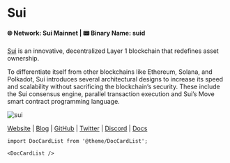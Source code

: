 # Sui


<h4> 🌐 Network: Sui Mainnet | 📟 Binary Name: suid </h4>

[Sui](https://sui.io/) is an innovative, decentralized Layer 1 blockchain that redefines asset ownership.

To differentiate itself from other blockchains like Ethereum, Solana, and Polkadot, Sui introduces several architectural designs to increase its speed and scalability without sacrificing the blockchain’s security. These include the Sui consensus engine, parallel transaction execution and Sui’s Move smart contract programming language.

![sui](./img/sui.png)

[Website](https://sui.io/) | [Blog](https://blog.sui.io/) | [GitHub](https://github.com/MystenLabs) | [Twitter](https://twitter.com/SuiNetwork) | [Discord](https://discord.gg/sui) | [Docs](https://docs.sui.io/)

```mdx-code-block
import DocCardList from '@theme/DocCardList';

<DocCardList />
```
